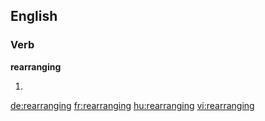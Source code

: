 ==English==

===Verb===
'''rearranging'''

# {{present participle of|rearrange}}

[[de:rearranging]]
[[fr:rearranging]]
[[hu:rearranging]]
[[vi:rearranging]]